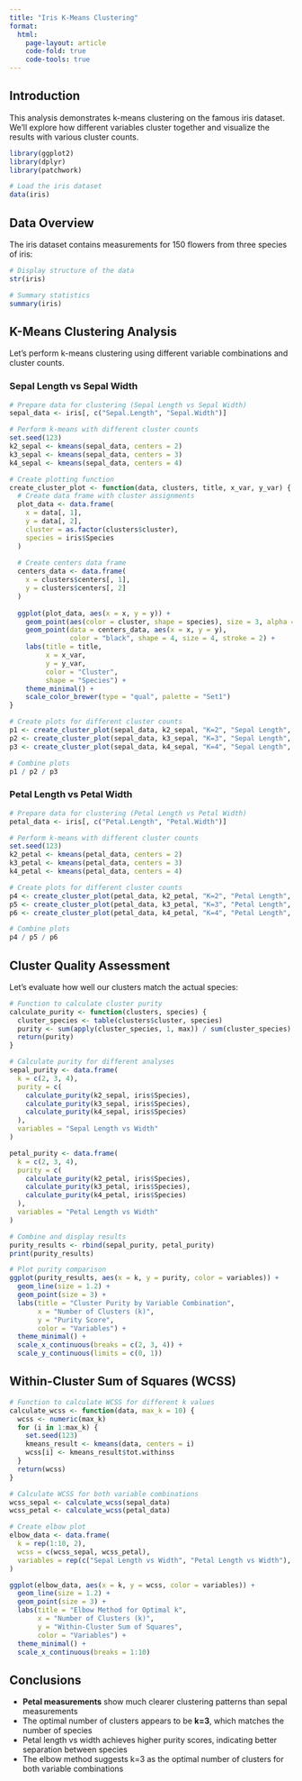 ```yaml
---
title: "Iris K-Means Clustering"
format: 
  html:
    page-layout: article
    code-fold: true
    code-tools: true
---
```


## Introduction

This analysis demonstrates k-means clustering on the famous iris dataset. We'll explore how different variables cluster together and visualize the results with various cluster counts.

```r
library(ggplot2)
library(dplyr)
library(patchwork)

# Load the iris dataset
data(iris)
```

## Data Overview

The iris dataset contains measurements for 150 flowers from three species of iris:

```r
# Display structure of the data
str(iris)

# Summary statistics
summary(iris)
```

## K-Means Clustering Analysis

Let's perform k-means clustering using different variable combinations and cluster counts.

### Sepal Length vs Sepal Width

```r
# Prepare data for clustering (Sepal Length vs Sepal Width)
sepal_data <- iris[, c("Sepal.Length", "Sepal.Width")]

# Perform k-means with different cluster counts
set.seed(123)
k2_sepal <- kmeans(sepal_data, centers = 2)
k3_sepal <- kmeans(sepal_data, centers = 3)
k4_sepal <- kmeans(sepal_data, centers = 4)

# Create plotting function
create_cluster_plot <- function(data, clusters, title, x_var, y_var) {
  # Create data frame with cluster assignments
  plot_data <- data.frame(
    x = data[, 1],
    y = data[, 2],
    cluster = as.factor(clusters$cluster),
    species = iris$Species
  )
  
  # Create centers data frame
  centers_data <- data.frame(
    x = clusters$centers[, 1],
    y = clusters$centers[, 2]
  )
  
  ggplot(plot_data, aes(x = x, y = y)) +
    geom_point(aes(color = cluster, shape = species), size = 3, alpha = 0.7) +
    geom_point(data = centers_data, aes(x = x, y = y), 
               color = "black", shape = 4, size = 4, stroke = 2) +
    labs(title = title,
         x = x_var,
         y = y_var,
         color = "Cluster",
         shape = "Species") +
    theme_minimal() +
    scale_color_brewer(type = "qual", palette = "Set1")
}

# Create plots for different cluster counts
p1 <- create_cluster_plot(sepal_data, k2_sepal, "K=2", "Sepal Length", "Sepal Width")
p2 <- create_cluster_plot(sepal_data, k3_sepal, "K=3", "Sepal Length", "Sepal Width")
p3 <- create_cluster_plot(sepal_data, k4_sepal, "K=4", "Sepal Length", "Sepal Width")

# Combine plots
p1 / p2 / p3
```

### Petal Length vs Petal Width

```r
# Prepare data for clustering (Petal Length vs Petal Width)
petal_data <- iris[, c("Petal.Length", "Petal.Width")]

# Perform k-means with different cluster counts
set.seed(123)
k2_petal <- kmeans(petal_data, centers = 2)
k3_petal <- kmeans(petal_data, centers = 3)
k4_petal <- kmeans(petal_data, centers = 4)

# Create plots for different cluster counts
p4 <- create_cluster_plot(petal_data, k2_petal, "K=2", "Petal Length", "Petal Width")
p5 <- create_cluster_plot(petal_data, k3_petal, "K=3", "Petal Length", "Petal Width")
p6 <- create_cluster_plot(petal_data, k4_petal, "K=4", "Petal Length", "Petal Width")

# Combine plots
p4 / p5 / p6
```

## Cluster Quality Assessment

Let's evaluate how well our clusters match the actual species:

```r
# Function to calculate cluster purity
calculate_purity <- function(clusters, species) {
  cluster_species <- table(clusters$cluster, species)
  purity <- sum(apply(cluster_species, 1, max)) / sum(cluster_species)
  return(purity)
}

# Calculate purity for different analyses
sepal_purity <- data.frame(
  k = c(2, 3, 4),
  purity = c(
    calculate_purity(k2_sepal, iris$Species),
    calculate_purity(k3_sepal, iris$Species),
    calculate_purity(k4_sepal, iris$Species)
  ),
  variables = "Sepal Length vs Width"
)

petal_purity <- data.frame(
  k = c(2, 3, 4),
  purity = c(
    calculate_purity(k2_petal, iris$Species),
    calculate_purity(k3_petal, iris$Species),
    calculate_purity(k4_petal, iris$Species)
  ),
  variables = "Petal Length vs Width"
)

# Combine and display results
purity_results <- rbind(sepal_purity, petal_purity)
print(purity_results)

# Plot purity comparison
ggplot(purity_results, aes(x = k, y = purity, color = variables)) +
  geom_line(size = 1.2) +
  geom_point(size = 3) +
  labs(title = "Cluster Purity by Variable Combination",
       x = "Number of Clusters (k)",
       y = "Purity Score",
       color = "Variables") +
  theme_minimal() +
  scale_x_continuous(breaks = c(2, 3, 4)) +
  scale_y_continuous(limits = c(0, 1))
```

## Within-Cluster Sum of Squares (WCSS)

```r
# Function to calculate WCSS for different k values
calculate_wcss <- function(data, max_k = 10) {
  wcss <- numeric(max_k)
  for (i in 1:max_k) {
    set.seed(123)
    kmeans_result <- kmeans(data, centers = i)
    wcss[i] <- kmeans_result$tot.withinss
  }
  return(wcss)
}

# Calculate WCSS for both variable combinations
wcss_sepal <- calculate_wcss(sepal_data)
wcss_petal <- calculate_wcss(petal_data)

# Create elbow plot
elbow_data <- data.frame(
  k = rep(1:10, 2),
  wcss = c(wcss_sepal, wcss_petal),
  variables = rep(c("Sepal Length vs Width", "Petal Length vs Width"), each = 10)
)

ggplot(elbow_data, aes(x = k, y = wcss, color = variables)) +
  geom_line(size = 1.2) +
  geom_point(size = 3) +
  labs(title = "Elbow Method for Optimal k",
       x = "Number of Clusters (k)",
       y = "Within-Cluster Sum of Squares",
       color = "Variables") +
  theme_minimal() +
  scale_x_continuous(breaks = 1:10)
```

## Conclusions

- **Petal measurements** show much clearer clustering patterns than sepal measurements
- The optimal number of clusters appears to be **k=3**, which matches the number of species
- Petal length vs width achieves higher purity scores, indicating better separation between species
- The elbow method suggests k=3 as the optimal number of clusters for both variable combinations